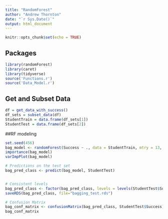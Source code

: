 ```yaml
---
title: "RandomForest"
author: "Andrew Thornton"
date: "`r Sys.Date()`"
output: html_document
---
```


```r
knitr::opts_chunk$set(echo = TRUE)
```

## Packages
```r
library(randomForest)
library(caret)
library(tidyverse)
source('Functions.r')
source('Data_Model.r')
```

## Get and Subset Data
```r
df = get_data_with_success()
df_sets = subset_data(df)
StudentTrain = data.frame(df_sets[1])
StudentTest = data.frame(df_sets[2])
```

##RF modeling
``` r
set.seed(456)
bag_model <- randomForest(Success ~ ., data = StudentTrain, mtry = 13, importance = TRUE)
importance(bag_model)
varImpPlot(bag_model)

# Predictions on the test set
bag_pred_class <- predict(bag_model, StudentTest)


# Consistent levels
bag_pred_class <- factor(bag_pred_class, levels = levels(StudentTest$Success))
saveRDS(bag_pred_class, file="bagging_test.rds")

# Confusion Matrix
bag_conf_matrix <- confusionMatrix(bag_pred_class, StudentTest$Success)
bag_conf_matrix
```